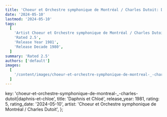 ```yaml
---
title: 'Choeur et Orchestre symphonique de Montréal / Charles Dutoit: Daphnis et Chloé (1981)'
date: '2024-05-10'
lastmod: '2024-05-10'
tags:
  [
    'Artist Choeur et Orchestre symphonique de Montréal / Charles Dutoit',
    'Rated 2.5',
    'Release Year 1981',
    'Release Decade 1980',
  ]
summary: 'Rated 2.5'
authors: ['default']
images:
  [
    '/content/images/choeur-et-orchestre-symphonique-de-montreal-_-charles-dutoit|daphnis-et-chloe.jpg',
  ]
---
```


  key: 'choeur-et-orchestre-symphonique-de-montreal-_-charles-dutoit|daphnis-et-chloe',
  title: 'Daphnis et Chloé',
  release_year: 1981,
  rating: 5,
  rating_date: '2024-05-10',
  artist: 'Choeur et Orchestre symphonique de Montréal / Charles Dutoit',
};

<MusicRating data={data} />
